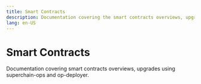 ```yaml
---
title: Smart Contracts
description: Documentation covering the smart contracts overviews, upgrades using superchain-ops and op-deployer
lang: en-US
---
```



# Smart Contracts

Documentation covering smart contracts overviews, upgrades using superchain-ops and op-deployer.

<Cards>
  <Card title="Smart Contract overview" href="/stack/smart-contracts/smart-contracts" />
  <Card title="Upgrade using superchain-ops" href="/stack/smart-contracts/superchain-ops-guide" />
  <Card title="Upgrade L1 contracts using op-deployer" href="/stack/smart-contracts/op-deployer-upgrade" />
  <Card title="Upgrading Smart Contracts from v1.3.0 to v1.8.0" href="/stack/smart-contracts/upgrade-op-contracts-1-3-1-8" />
</Cards>

